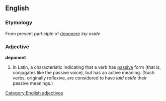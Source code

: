 == English ==
=== Etymology ===
From present participle of {{L.}} [[deponere]] ''lay aside''
===Adjective===
[[Category:English adjectives]]
'''deponent'''

# In Latin, a characteristic indicating that a verb has [[passive]] form (that is, conjugates like the passive voice), but has an active meaning.  (Such verbs, originally reflexive, are considered to have ''laid aside'' their passive meanings.)